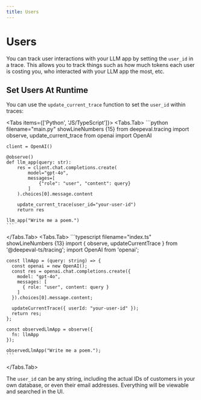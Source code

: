```yaml
---
title: Users
---
```



# Users

You can track user interactions with your LLM app by setting the `user_id` in a trace. This allows you to track things such as how much tokens each user is costing you, who interacted with your LLM app the most, etc.

## Set Users At Runtime

You can use the `update_current_trace` function to set the `user_id` within traces:

<Tabs items={['Python', 'JS/TypeScript']}>
  <Tabs.Tab>
    ```python filename="main.py" showLineNumbers {15}
    from deepeval.tracing import observe, update_current_trace
    from openai import OpenAI
    
    client = OpenAI()
    
    @observe()
    def llm_app(query: str):
        res = client.chat.completions.create(
            model="gpt-4o",
            messages=[
                {"role": "user", "content": query}
            ]
        ).choices[0].message.content

        update_current_trace(user_id="your-user-id")
        return res
    
    llm_app("Write me a poem.")
    ```
  </Tabs.Tab>
  <Tabs.Tab>
    ```typescript filename="index.ts" showLineNumbers {13}
    import { observe, updateCurrentTrace } from '@deepeval-ts/tracing';
    import OpenAI from 'openai';
    
    const llmApp = (query: string) => {
      const openai = new OpenAI();
      const res = openai.chat.completions.create({
        model: "gpt-4o",
        messages: [
          { role: "user", content: query }
        ]
      }).choices[0].message.content;
      
      updateCurrentTrace({ userId: "your-user-id" });
      return res;
    };
    
    const observedLlmApp = observe({
      fn: llmApp
    });
    
    observedLlmApp("Write me a poem.");
    ```
  </Tabs.Tab>
</Tabs>

The `user_id` can be any string, including the actual IDs of customers in your own database, or even their email addresses. Everything will be viewable and searched in the UI.
